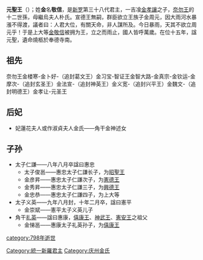 {{unreferenced|time=2014-4-27}} 
{{朝鮮半島君王
| 名稱=元聖王
| 新羅代數=38
| 統一新羅代數=10
| 前任=[[宣德王|宣德王]]
| 繼任=[[昭聖王|昭聖王]]
| 畫像=
| 說明=
| 在位=785年—798年
| 年號=
| 姓名=金敬信
| 封號=
| 字=
| 號=
| 別名=
| 出生年=？
| 立世子=
| 逝世年=798年
| 廟號=烈祖
| 諡號=
| 陵墓=
| 父親=[[金孝讓|金孝讓]]
| 母親=[[繼烏夫人|繼烏夫人]]
| 嫡母=
| 皇后=
| 王后=[[淑貞夫人|淑貞夫人]]
| 王妃=
| 妃=
| 嫡子=
| 庶子=
| 嫡女=
| 庶女=
| 注釋=
|}}
'''元聖王'''（{{bd|？||798年||}}）；姓'''金'''名'''敬信'''，是[[新罗|新罗]]第三十八代君主，一吉飡[[金孝讓|金孝讓]]之子，[[奈勿麻立干|奈勿王]]的十二世孫，母繼烏夫人朴氏。宣德王無嗣，群臣欲立王族子金周元，因大雨河水暴漲不得渡，議者曰：人君大位，有關天命，非人謀所及。今日暴雨，天其不欲立周元乎！于是上大等[[金敬信|金敬信]]被拥为王，立之而雨止，國人皆呼萬歲。在位十五年，諡元聖，遺命燒柩於奉德寺南。

== 祖先 ==
奈勿王金楼寒-金卜好-（追封葛文王）金习宝-智证王金智大路-金真宗-金钦运-金摩次-（追封玄圣王）金法宣-（追封神英王）金义宽-（追封兴平王）金魏文-（追封明德王）金孝让-元圣王

== 后妃 ==
*妃蓮花夫人或作淑貞夫人金氏——角干金神述女

== 子孙 ==
*太子仁謙——八年八月卒諡曰惠忠
**太子俊邕——惠忠太子仁謙长子，为[[昭聖王|昭聖王]]
**金彦昇——惠忠太子仁謙次子，为[[憲德王|憲德王]]
**金秀昇——惠忠太子仁謙三子，为[[興德王|興德王]]
**金忠恭——惠忠太子仁謙四子，为上大等
*太子义英——九年八月封，十年二月卒，諡曰憲平
**金崇斌——憲平太子义英儿子
*角干[[金禮英|礼英]]——諡曰惠康，[[僖康王|僖康王]]、[[神武王|神武王]]、[[憲安王|憲安王]]之祖父
**金悌邕——惠康太子礼英孙子，为[[僖康王|僖康王]]
{{新罗君主}}
[[Category:統一新羅君主|Category:統一新羅君主]]
[[category:798年逝世|category:798年逝世]]
[[Category:庆州金氏|Category:庆州金氏]]